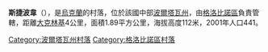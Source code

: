{{coord|49|25|48|N|33|25|36|E|scale:100000_region:UA|display=title}}

'''斯捷波韋'''（{{lang-uk|Степове}}），是[[烏克蘭|烏克蘭]]的村落，位於該國中部[[波爾塔瓦州|波爾塔瓦州]]，由[[格洛比諾區|格洛比諾區]]負責管轄，距離[[大克林基|大克林基]]4公里，面積1.89平方公里，海拔高度112米，2001年人口441。

{{DEFAULTSORT:Степове}}
[[Category:波爾塔瓦州村落|Category:波爾塔瓦州村落]]
[[Category:格洛比諾區村落|Category:格洛比諾區村落]]


{{Poltava-geo-stub}}